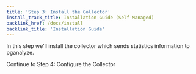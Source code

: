 ```yaml
---
title: 'Step 3: Install the Collector'
install_track_title: Installation Guide (Self-Managed)
backlink_href: /docs/install
backlink_title: 'Installation Guide'
---
```



In this step we'll install the collector which sends statistics information to pganalyze.

<CollectorInstallInstructions />

<Link className="btn btn-success" to="04_configure_the_collector_package">
  Continue to Step 4: Configure the Collector
</Link>
